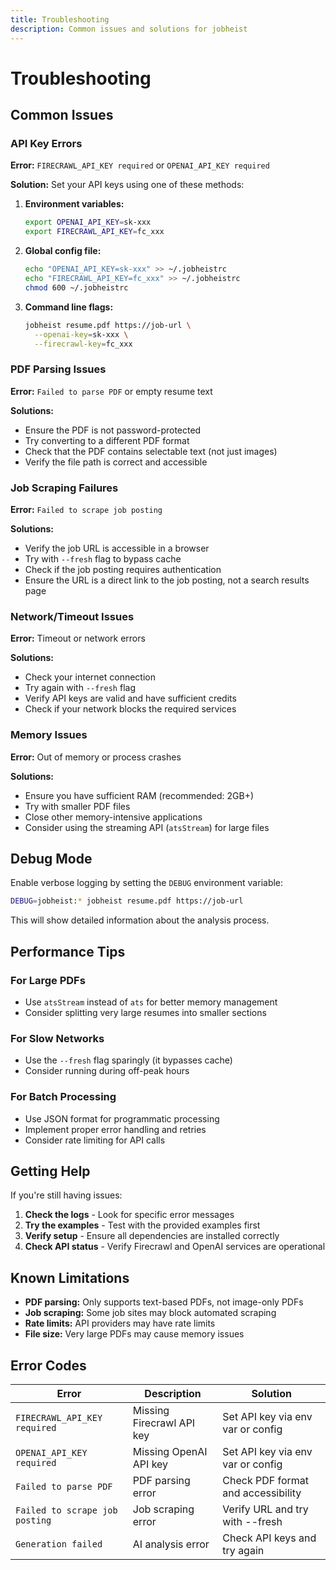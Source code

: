 ```yaml
---
title: Troubleshooting
description: Common issues and solutions for jobheist
---
```


# Troubleshooting

## Common Issues

### API Key Errors

**Error:** `FIRECRAWL_API_KEY required` or `OPENAI_API_KEY required`

**Solution:** Set your API keys using one of these methods:

1. **Environment variables:**
   ```bash
   export OPENAI_API_KEY=sk-xxx
   export FIRECRAWL_API_KEY=fc_xxx
   ```

2. **Global config file:**
   ```bash
   echo "OPENAI_API_KEY=sk-xxx" >> ~/.jobheistrc
   echo "FIRECRAWL_API_KEY=fc_xxx" >> ~/.jobheistrc
   chmod 600 ~/.jobheistrc
   ```

3. **Command line flags:**
   ```bash
   jobheist resume.pdf https://job-url \
     --openai-key=sk-xxx \
     --firecrawl-key=fc_xxx
   ```

### PDF Parsing Issues

**Error:** `Failed to parse PDF` or empty resume text

**Solutions:**
- Ensure the PDF is not password-protected
- Try converting to a different PDF format
- Check that the PDF contains selectable text (not just images)
- Verify the file path is correct and accessible

### Job Scraping Failures

**Error:** `Failed to scrape job posting`

**Solutions:**
- Verify the job URL is accessible in a browser
- Try with `--fresh` flag to bypass cache
- Check if the job posting requires authentication
- Ensure the URL is a direct link to the job posting, not a search results page

### Network/Timeout Issues

**Error:** Timeout or network errors

**Solutions:**
- Check your internet connection
- Try again with `--fresh` flag
- Verify API keys are valid and have sufficient credits
- Check if your network blocks the required services

### Memory Issues

**Error:** Out of memory or process crashes

**Solutions:**
- Ensure you have sufficient RAM (recommended: 2GB+)
- Try with smaller PDF files
- Close other memory-intensive applications
- Consider using the streaming API (`atsStream`) for large files

## Debug Mode

Enable verbose logging by setting the `DEBUG` environment variable:

```bash
DEBUG=jobheist:* jobheist resume.pdf https://job-url
```

This will show detailed information about the analysis process.

## Performance Tips

### For Large PDFs
- Use `atsStream` instead of `ats` for better memory management
- Consider splitting very large resumes into smaller sections

### For Slow Networks
- Use the `--fresh` flag sparingly (it bypasses cache)
- Consider running during off-peak hours

### For Batch Processing
- Use JSON format for programmatic processing
- Implement proper error handling and retries
- Consider rate limiting for API calls

## Getting Help

If you're still having issues:

1. **Check the logs** - Look for specific error messages
2. **Try the examples** - Test with the provided examples first
3. **Verify setup** - Ensure all dependencies are installed correctly
4. **Check API status** - Verify Firecrawl and OpenAI services are operational

## Known Limitations

- **PDF parsing:** Only supports text-based PDFs, not image-only PDFs
- **Job scraping:** Some job sites may block automated scraping
- **Rate limits:** API providers may have rate limits
- **File size:** Very large PDFs may cause memory issues

## Error Codes

| Error | Description | Solution |
|-------|-------------|----------|
| `FIRECRAWL_API_KEY required` | Missing Firecrawl API key | Set API key via env var or config |
| `OPENAI_API_KEY required` | Missing OpenAI API key | Set API key via env var or config |
| `Failed to parse PDF` | PDF parsing error | Check PDF format and accessibility |
| `Failed to scrape job posting` | Job scraping error | Verify URL and try with --fresh |
| `Generation failed` | AI analysis error | Check API keys and try again |
